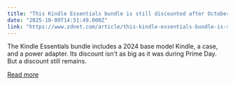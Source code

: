 ```yaml
---
title: "This Kindle Essentials bundle is still discounted after October Prime Day"
date: "2025-10-09T14:51:49.000Z"
link: "https://www.zdnet.com/article/this-kindle-essentials-bundle-is-still-discounted-after-october-prime-day/"
---
```


The Kindle Essentials bundle includes a 2024 base model Kindle, a case, and a power adapter. Its discount isn't as big as it was during Prime Day. But a discount still remains.

[Read more](https://www.zdnet.com/article/this-kindle-essentials-bundle-is-still-discounted-after-october-prime-day/)
